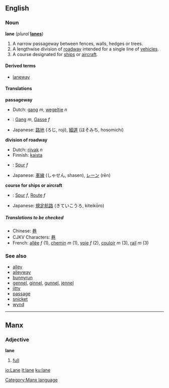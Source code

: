 {{See|Lane}}

==English==
===Noun===
'''lane''' (''plural'' '''[[lanes]]''')

#A narrow passageway between fences, walls, hedges or trees.
#A lengthwise division of [[roadway]] intended for a single line of [[vehicle]]s.
#A course designated for [[ship]]s or [[aircraft]].

====Derived terms====
*[[laneway]]

====Translations====

'''passageway'''
{{top}}
*Dutch: [[gang]] ''m'', [[wegeltje]] ''n''
*{{de}}: [[Gang]] ''m'', [[Gasse]] ''f''
*Japanese: [[路地]] (ろじ, roji), [[細道]] (ほそみち, hosomichi)
{{mid}}
{{bottom}}

'''division of roadway'''
{{top}}
*Dutch: [[rijvak]] ''n''
*Finnish: [[kaista]]
*{{de}}: [[Spur]] ''f''
*Japanese: [[車線]] (しゃせん, shasen), [[レーン]] (rēn)
{{mid}}
{{bottom}}

'''course for ships or aircraft'''
{{top}}
*{{de}}: [[Spur]] ''f'', [[Route]] ''f''
*Japanese: [[規定航路]] (きていこうろ, kiteikōro)
{{mid}}
{{bottom}}

=====Translations to be checked=====
<!--Remove this section once all of the translations below have been moved into the tables above.-->
{{checktrans}}

*Chinese: [[巷]]
*CJKV Characters: [[巷]]
*French: [[allée]] ''f'' (1), [[chemin]] ''m'' (1), [[voie]] ''f'' (2), [[couloir]] ''m'' (3), [[rail]] ''m'' (3)

===See also===
*[[alley]]
*[[alleyway]]
*[[bunnyrun]]
*[[gennel]], [[ginnel]], [[gunnel]], [[jennel]]
*[[jitty]]
*[[passage]]
*[[snicket]]
*[[wynd]]

----
==Manx==
===Adjective===
'''lane'''

#[[full]]

[[Category:Manx language]]

[[io:Lane]]
[[it:lane]]
[[ku:lane]]